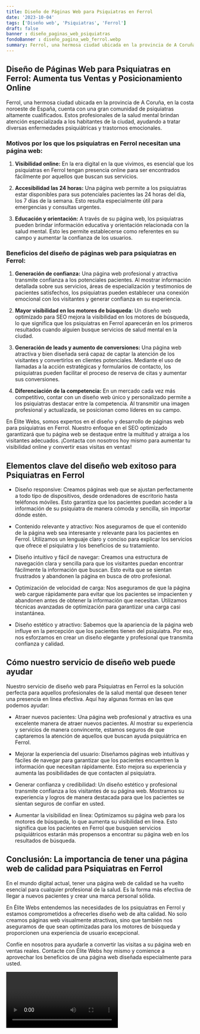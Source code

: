 ```yaml
---
title: Diseño de Páginas Web para Psiquiatras en Ferrol
date: '2023-10-04'
tags: ['Diseño web', 'Psiquiatras', 'Ferrol']
draft: false
banner : diseño_paginas_web_psiquiatras
fondoBanner : diseño_pagina_web_ferrol.webp
summary: Ferrol, una hermosa ciudad ubicada en la provincia de A Coruña, en la costa noroeste de España, cuenta con una gran comunidad de psiquiatras altamente cualificados. Estos profesionales de la salud mental brindan atención especializada a los habitantes de la ciudad, ayudando a tratar diversas enfermedades psiquiátricas y trastornos emocionales.
---
```


## Diseño de Páginas Web para Psiquiatras en Ferrol: Aumenta tus Ventas y Posicionamiento Online

Ferrol, una hermosa ciudad ubicada en la provincia de A Coruña, en la costa noroeste de España, cuenta con una gran comunidad de psiquiatras altamente cualificados. Estos profesionales de la salud mental brindan atención especializada a los habitantes de la ciudad, ayudando a tratar diversas enfermedades psiquiátricas y trastornos emocionales.

### Motivos por los que los psiquiatras en Ferrol necesitan una página web:

1. **Visibilidad online:** En la era digital en la que vivimos, es esencial que los psiquiatras en Ferrol tengan presencia online para ser encontrados fácilmente por aquellos que buscan sus servicios.

2. **Accesibilidad las 24 horas:** Una página web permite a los psiquiatras estar disponibles para sus potenciales pacientes las 24 horas del día, los 7 días de la semana. Esto resulta especialmente útil para emergencias y consultas urgentes.

3. **Educación y orientación:** A través de su página web, los psiquiatras pueden brindar información educativa y orientación relacionada con la salud mental. Esto les permite establecerse como referentes en su campo y aumentar la confianza de los usuarios.

### Beneficios del diseño de páginas web para psiquiatras en Ferrol:

1. **Generación de confianza:** Una página web profesional y atractiva transmite confianza a los potenciales pacientes. Al mostrar información detallada sobre sus servicios, áreas de especialización y testimonios de pacientes satisfechos, los psiquiatras pueden establecer una conexión emocional con los visitantes y generar confianza en su experiencia.

2. **Mayor visibilidad en los motores de búsqueda:** Un diseño web optimizado para SEO mejora la visibilidad en los motores de búsqueda, lo que significa que los psiquiatras en Ferrol aparecerán en los primeros resultados cuando alguien busque servicios de salud mental en la ciudad.

3. **Generación de leads y aumento de conversiones:** Una página web atractiva y bien diseñada será capaz de captar la atención de los visitantes y convertirlos en clientes potenciales. Mediante el uso de llamadas a la acción estratégicas y formularios de contacto, los psiquiatras pueden facilitar el proceso de reserva de citas y aumentar sus conversiones.

4. **Diferenciación de la competencia:** En un mercado cada vez más competitivo, contar con un diseño web único y personalizado permite a los psiquiatras destacar entre la competencia. Al transmitir una imagen profesional y actualizada, se posicionan como líderes en su campo.

En Élite Webs, somos expertos en el diseño y desarrollo de páginas web para psiquiatras en Ferrol. Nuestro enfoque en el SEO optimizado garantizará que tu página web se destaque entre la multitud y atraiga a los visitantes adecuados. ¡Contacta con nosotros hoy mismo para aumentar tu visibilidad online y convertir esas visitas en ventas!

<GifSeo />

<Cta />

## Elementos clave del diseño web exitoso para Psiquiatras en Ferrol

- Diseño responsive: Creamos páginas web que se ajustan perfectamente a todo tipo de dispositivos, desde ordenadores de escritorio hasta teléfonos móviles. Esto garantiza que los pacientes puedan acceder a la información de su psiquiatra de manera cómoda y sencilla, sin importar dónde estén.

- Contenido relevante y atractivo: Nos aseguramos de que el contenido de la página web sea interesante y relevante para los pacientes en Ferrol. Utilizamos un lenguaje claro y conciso para explicar los servicios que ofrece el psiquiatra y los beneficios de su tratamiento.

- Diseño intuitivo y fácil de navegar: Creamos una estructura de navegación clara y sencilla para que los visitantes puedan encontrar fácilmente la información que buscan. Esto evita que se sientan frustrados y abandonen la página en busca de otro profesional.

- Optimización de velocidad de carga: Nos aseguramos de que la página web cargue rápidamente para evitar que los pacientes se impacienten y abandonen antes de obtener la información que necesitan. Utilizamos técnicas avanzadas de optimización para garantizar una carga casi instantánea.

- Diseño estético y atractivo: Sabemos que la apariencia de la página web influye en la percepción que los pacientes tienen del psiquiatra. Por eso, nos esforzamos en crear un diseño elegante y profesional que transmita confianza y calidad.

## Cómo nuestro servicio de diseño web puede ayudar

Nuestro servicio de diseño web para Psiquiatras en Ferrol es la solución perfecta para aquellos profesionales de la salud mental que deseen tener una presencia en línea efectiva. Aquí hay algunas formas en las que podemos ayudar:

- Atraer nuevos pacientes: Una página web profesional y atractiva es una excelente manera de atraer nuevos pacientes. Al mostrar su experiencia y servicios de manera convincente, estamos seguros de que captaremos la atención de aquellos que buscan ayuda psiquiátrica en Ferrol.

- Mejorar la experiencia del usuario: Diseñamos páginas web intuitivas y fáciles de navegar para garantizar que los pacientes encuentren la información que necesitan rápidamente. Esto mejora su experiencia y aumenta las posibilidades de que contacten al psiquiatra.

- Generar confianza y credibilidad: Un diseño estético y profesional transmite confianza a los visitantes de su página web. Mostramos su experiencia y logros de manera destacada para que los pacientes se sientan seguros de confiar en usted.

- Aumentar la visibilidad en línea: Optimizamos su página web para los motores de búsqueda, lo que aumenta su visibilidad en línea. Esto significa que los pacientes en Ferrol que busquen servicios psiquiátricos estarán más propensos a encontrar su página web en los resultados de búsqueda.

## Conclusión: La importancia de tener una página web de calidad para Psiquiatras en Ferrol

En el mundo digital actual, tener una página web de calidad se ha vuelto esencial para cualquier profesional de la salud. Es la forma más efectiva de llegar a nuevos pacientes y crear una marca personal sólida.

En Élite Webs entendemos las necesidades de los psiquiatras en Ferrol y estamos comprometidos a ofrecerles diseño web de alta calidad. No solo creamos páginas web visualmente atractivas, sino que también nos aseguramos de que sean optimizadas para los motores de búsqueda y proporcionen una experiencia de usuario excepcional.

Confíe en nosotros para ayudarle a convertir las visitas a su página web en ventas reales. Contacte con Élite Webs hoy mismo y comience a aprovechar los beneficios de una página web diseñada especialmente para usted.

<Video />

<CtaBot job='Psiquiatras' city='Ferrol'/>

<Gmaps query='Ferrol+españa+maps' />